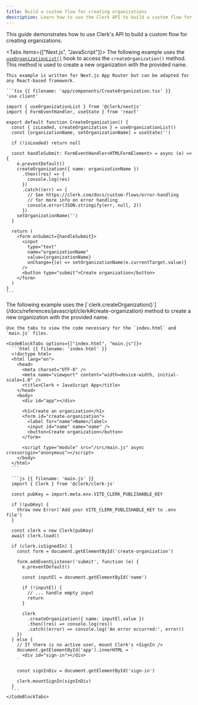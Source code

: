 ```yaml
---
title: Build a custom flow for creating organizations
description: Learn how to use the Clerk API to build a custom flow for creating organizations.
---
```


<Include src="_partials/custom-flows-callout" />

This guide demonstrates how to use Clerk's API to build a custom flow for creating organizations.

<Tabs items={["Next.js", "JavaScript"]}>
  <Tab>
    The following example uses the [`useOrganizationList()`](/docs/reference/hooks/use-organization-list) hook to access the `createOrganization()` method. This method is used to create a new organization with the provided name.

    This example is written for Next.js App Router but can be adapted for any React-based framework.

    ```tsx {{ filename: 'app/components/CreateOrganization.tsx' }}
    'use client'

    import { useOrganizationList } from '@clerk/nextjs'
    import { FormEventHandler, useState } from 'react'

    export default function CreateOrganization() {
      const { isLoaded, createOrganization } = useOrganizationList()
      const [organizationName, setOrganizationName] = useState('')

      if (!isLoaded) return null

      const handleSubmit: FormEventHandler<HTMLFormElement> = async (e) => {
        e.preventDefault()
        createOrganization({ name: organizationName })
          .then((res) => {
            console.log(res)
          })
          .catch((err) => {
            // See https://clerk.com/docs/custom-flows/error-handling
            // for more info on error handling
            console.error(JSON.stringify(err, null, 2))
          })
        setOrganizationName('')
      }

      return (
        <form onSubmit={handleSubmit}>
          <input
            type="text"
            name="organizationName"
            value={organizationName}
            onChange={(e) => setOrganizationName(e.currentTarget.value)}
          />
          <button type="submit">Create organization</button>
        </form>
      )
    }
    ```
  </Tab>

  <Tab>
    The following example uses the [`clerk.createOrganization()`](/docs/references/javascript/clerk#create-organization) method to create a new organization with the provided name.

    Use the tabs to view the code necessary for the `index.html` and `main.js` files.

    <CodeBlockTabs options={["index.html", "main.js"]}>
      ```html {{ filename: 'index.html' }}
      <!doctype html>
      <html lang="en">
        <head>
          <meta charset="UTF-8" />
          <meta name="viewport" content="width=device-width, initial-scale=1.0" />
          <title>Clerk + JavaScript App</title>
        </head>
        <body>
          <div id="app"></div>

          <h1>Create an organization</h1>
          <form id="create-organization">
            <label for="name">Name</label>
            <input id="name" name="name" />
            <button>Create organization</button>
          </form>

          <script type="module" src="/src/main.js" async crossorigin="anonymous"></script>
        </body>
      </html>
      ```

      ```js {{ filename: 'main.js' }}
      import { Clerk } from '@clerk/clerk-js'

      const pubKey = import.meta.env.VITE_CLERK_PUBLISHABLE_KEY

      if (!pubKey) {
        throw new Error('Add your VITE_CLERK_PUBLISHABLE_KEY to .env file')
      }

      const clerk = new Clerk(pubKey)
      await clerk.load()

      if (clerk.isSignedIn) {
        const form = document.getElementById('create-organization')

        form.addEventListener('submit', function (e) {
          e.preventDefault()

          const inputEl = document.getElementById('name')

          if (!inputEl) {
            // ... handle empty input
            return
          }

          clerk
            .createOrganization({ name: inputEl.value })
            .then((res) => console.log(res))
            .catch((error) => console.log('An error occurred:', error))
        })
      } else {
        // If there is no active user, mount Clerk's <SignIn />
        document.getElementById('app').innerHTML = `
          <div id="sign-in"></div>
        `

        const signInDiv = document.getElementById('sign-in')

        clerk.mountSignIn(signInDiv)
      }
      ```
    </CodeBlockTabs>
  </Tab>
</Tabs>
